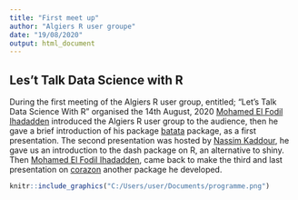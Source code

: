 ```yaml
---
title: "First meet up"
author: "Algiers R user groupe"
date: "19/08/2020"
output: html_document
---
```

## Les't Talk Data Science with R

  During the first meeting of the Algiers R user group, entitled; “Let's Talk Data Science With R” organised the 14th August, 2020 [Mohamed El Fodil Ihadadden](https://twitter.com/moh_fodil) introduced the Algiers R user group to the audience, then he gave a brief introduction of his package [batata](https://github.com/feddelegrand7/batata) package, as a first presentation.
The second presentation was hosted by [Nassim Kaddour](https://twitter.com/nssmmn), he gave us an introduction to the dash package on R, an alternative to shiny.
Then [Mohamed El Fodil Ihadadden](https://twitter.com/moh_fodil), came back to make the third and last presentation on [corazon](https://github.com/feddelegrand7/corazon) another package he developed.

```r
knitr::include_graphics("C:/Users/user/Documents/programme.png")
``` 